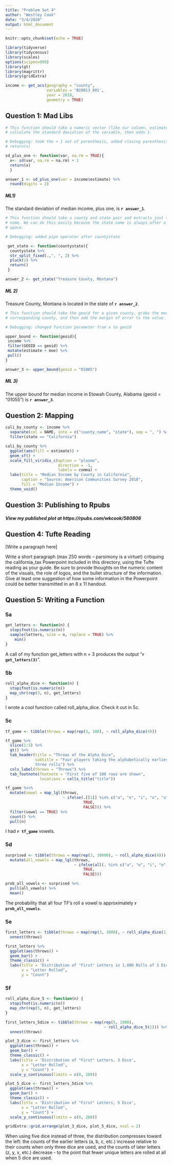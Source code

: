 ```yaml
---
title: "Problem Set 4"
author: "Westley Cook"
date: "3/4/2020"
output: html_document
---
```


```r
knitr::opts_chunk$set(echo = TRUE)

library(tidyverse)
library(tidycensus)
library(scales)
options(scipen=999)
library(gt)
library(magrittr)
library(gridExtra)

income <- get_acs(geography = "county", 
                  variables = 'B19013_001', 
                  year = 2018, 
                  geometry = TRUE)

```

## Question 1: Mad Libs

```r

# This function should take a numeric vector (like our column, estimate) and 
# calculate the standard deviation of the variable, then adds 1.

# Debugging: took the + 1 out of parenthesis, added closing parenthesis after
# return(x)

sd_plus_one <- function(var, na.rm = TRUE){
  x<- sd(var, na.rm = na.rm) + 1
  return(x)
  }

answer_1 <- sd_plus_one(var = income$estimate) %>% 
  round(digits = 2)

```

##### **ML1)** 

The standard deviation of median income, plus one, is **`r answer_1`**.

```r

# This function should take a county and state pair and extracts just the state
# name. We can do this easily because the state name is always after a comma and
# space.

# Debugging: added pipe operator after countystate

 get_state <- function(countystate){
  countystate %>% 
  str_split_fixed(.,", ", 2) %>% 
  pluck(2) %>% 
  return()
 }

answer_2 <- get_state("Treasure County, Montana")

```

##### **ML 2)** 

Treasure County, Montana is located in the state of **`r answer_2`**.

```r

# This function should take the geoid for a given county, grabs the median income for the 
# corresponding county, and then add the margin of error to the value. 

# Debugging: changed function parameter from x to geoid

upper_bound <- function(geoid){
 income %>% 
 filter(GEOID == geoid) %>% 
 mutate(estimate + moe) %>% 
 pull()
}

answer_3 <- upper_bound(geoid = "01005")

```

##### **ML 3)**

The upper bound for median income in Etowah County, Alabama (geoid = “01055”) is **`r answer_3`**.

## Question 2: Mapping

```r

cali_by_county <- income %>% 
  separate(col = NAME, into = c("county_name", "state"), sep = ", ") %>% 
  filter(state == "California")

cali_by_county %>%
  ggplot(aes(fill = estimate)) +
  geom_sf() + 
  scale_fill_viridis_c(option = "plasma",
                       direction = -1,
                       labels = comma) +
  labs(title = "Median Income by County in California",
       caption = "Source: American Communities Survey 2018",
       fill = "Median Income") +
  theme_void()


```


## Question 3: Publishing to Rpubs

##### View my published plot at https://rpubs.com/wkcook/580806

## Question 4: Tufte Reading

[Write a paragraph here]

Write a short paragraph (max 250 words – parsimony is a virtue!) critiquing the california_tax Powerpoint included in this directory, using the Tufte reading as your guide. Be sure to provide thoughts on the numeric content of the visuals, the role of logos, and the bullet structure of the information. Give at least one suggestion of how some information in the Powerpoint could be better transmitted in an 8 x 11 handout.

## Question 5: Writing a Function

### 5a

```r

get_letters <- function(n) {
  stopifnot(is.numeric(n))
  sample(letters, size = n, replace = TRUE) %>% 
    min()
}

```

A call of my function get_letters with n = 3 produces the output 
"**`r get_letters(3)`**".

### 5b

```r

roll_alpha_dice <- function(n) {
  stopifnot(is.numeric(n))
  map_chr(rep(3, n), get_letters)
}

```

I wrote a cool function called roll_alpha_dice. Check it out in 5c.

### 5c

```r

tf_game <- tibble(throws = map(rep(3, 100), ~ roll_alpha_dice(4)))

tf_game %>% 
  slice(1:5) %>% 
  gt() %>% 
  tab_header(title = "Throws of the Alpha Dice",
             subtitle = "Four players taking the alphabetically earliest of 
             three rolls") %>% 
  cols_label(throws = "Throws") %>% 
  tab_footnote(footnote = "First five of 100 rows are shown",
               locations = cells_title("title"))

tf_game %<>% 
  mutate(vowel = map_lgl(throws, 
                         ~ ifelse(.[[1]] %in% c("a", "e", "i", "o", "u"), 
                                  TRUE,
                                  FALSE))) %>% 
  filter(vowel == TRUE) %>% 
  count() %>% 
  pull(n)

```

I had **`r tf_game`** vowels.

### 5d

```r

surprised <- tibble(throws = map(rep(3, 10000), ~ roll_alpha_dice(4))) %>% 
  mutate(all_vowels = map_lgl(throws, 
                              ~ ifelse(all(. %in% c("a", "e", "i", "o", "u")), 
                                  TRUE,
                                  FALSE)))

prob_all_vowels <- surprised %>% 
  pull(all_vowels) %>% 
  mean()


```

The probability that all four TF's roll a vowel is approximately 
**`r prob_all_vowels`**.

### 5e

```r

first_letters <- tibble(throws = map(rep(3, 1000), ~ roll_alpha_dice(1))) %>% 
  unnest(throws)

first_letters %>% 
  ggplot(aes(throws)) +
  geom_bar() +
  theme_classic() +
  labs(title = 'Distribution of "First" Letters in 1,000 Rolls of 3 Dice',
       x = "Letter Rolled",
       y = "Count")

```

### 5f

```r

roll_alpha_dice_5 <- function(n) {
  stopifnot(is.numeric(n))
  map_chr(rep(5, n), get_letters)
}

first_letters_5dice <- tibble(throws = map(rep(5, 1000),
                                           ~ roll_alpha_dice_5(1))) %>% 
  unnest(throws)

plot_3_dice <- first_letters %>% 
  ggplot(aes(throws)) +
  geom_bar() +
  theme_classic() +
  labs(title = 'Distribution of "First" Letters, 3 Dice',
       x = "Letter Rolled",
       y = "Count") +
  scale_y_continuous(limits = c(0, 200))

plot_5_dice <- first_letters_5dice %>% 
  ggplot(aes(throws)) +
  geom_bar() +
  theme_classic() +
  labs(title = 'Distribution of "First" Letters, 5 Dice',
       x = "Letter Rolled",
       y = "Count") +
  scale_y_continuous(limits = c(0, 200))

gridExtra::grid.arrange(plot_3_dice, plot_5_dice, ncol = 2)

```

When using five dice instead of three, the distribution compresses toward the left: the counts of the earlier letters (a, b, c, etc.) increase relative to their counts when only three dice are used, and the counts of later letters (z, y, x, etc.) decrease - to the point that fewer unique letters are rolled at all when 5 dice are used.